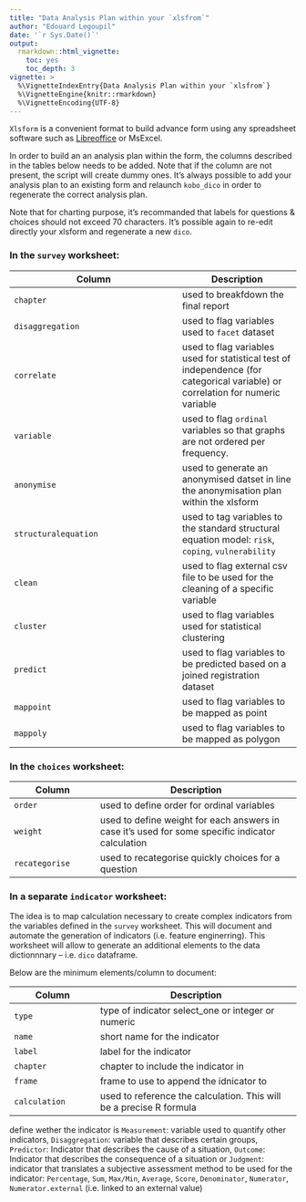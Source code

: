 ```yaml
---
title: "Data Analysis Plan within your `xlsfrom`"
author: "Edouard Legoupil"
date: '`r Sys.Date()`'
output: 
  rmarkdown::html_vignette:
    toc: yes
    toc_depth: 3
vignette: >
  %\VignetteIndexEntry{Data Analysis Plan within your `xlsfrom`}
  %\VignetteEngine{knitr::rmarkdown}
  %\VignetteEncoding{UTF-8}
---
```





`Xlsform` is a convenient format to build advance form using any spreadsheet software such as [Libreoffice](https://www.libreoffice.org/download/libreoffice-fresh/) or MsExcel. 

In order to build an an analysis plan within the form, the columns described in the tables below needs to be added. Note that if the column are not present, the script will create dummy ones. It's always possible to add your analysis plan to an existing form and relaunch `kobo_dico` in order to regenerate the correct analysis plan.

Note that for charting purpose, it's recommanded that labels for questions & choices should not exceed 70 characters. It's possible again to re-edit directly your xlsform and regenerate a new `dico`.

### In the `survey` worksheet:

Column              | Description
--------------------|--------------
`chapter`           | used to breakfdown the final report
`disaggregation`    | used to flag variables used to  `facet` dataset 
`correlate`         | used to flag variables used for  statistical test of independence (for categorical variable) or correlation for numeric variable
`variable`          | used to flag `ordinal` variables so that graphs are not ordered per frequency.
`anonymise`         | used to generate an anonymised datset in line the anonymisation plan within the xlsform
`structuralequation`| used to tag variables to the standard structural equation model: `risk`, `coping`, `vulnerability`
`clean`             | used to flag external csv file to be used for the cleaning of a specific variable
`cluster`           | used to flag variables used for statistical clustering
`predict`           | used to flag variables to be predicted based on a joined registration dataset
`mappoint`          | used to flag variables to be mapped as point
`mappoly`           | used to flag variables to be mapped as polygon
 

### In the `choices` worksheet:

Column | Description
------|--------------
`order`| used to define order for ordinal variables
`weight`| used to define weight for each answers in case it's used for some specific indicator calculation
`recategorise`| used to recategorise quickly choices for a question

### In a separate `indicator` worksheet:

The idea is to map calculation necessary to create complex indicators from the variables defined in the `survey` worksheet. This will document and automate the generation of indicators (i.e. feature enginerring).
This worksheet will allow to generate an additional elements to the data dictionnnary -- i.e. `dico` dataframe.

Below are the minimum elements/column to document:

Column | Description
------|--------------
`type`| type of indicator select_one  or integer or numeric
`name`| short name for the indicator
`label`| label for the indicator
`chapter`| chapter to include the indicator in
`frame`| frame to use to append the idnicator to
`calculation`| used to reference the calculation. This will be a precise R formula


define wether the indicator is  `Measurement`: variable used to quantify other indicators, `Disaggregation`: variable that describes certain groups, `Predictor`: Indicator that describes the cause of a situation, `Outcome`: Indicator that describes the consequence of a situation or `Judgment`: indicator that translates a subjective assessment
method to be used for the indicator: `Percentage`, `Sum`, `Max/Min`, `Average`, `Score`, `Denominator`, `Numerator`, `Numerator.external` (i.e. linked to an external value)

